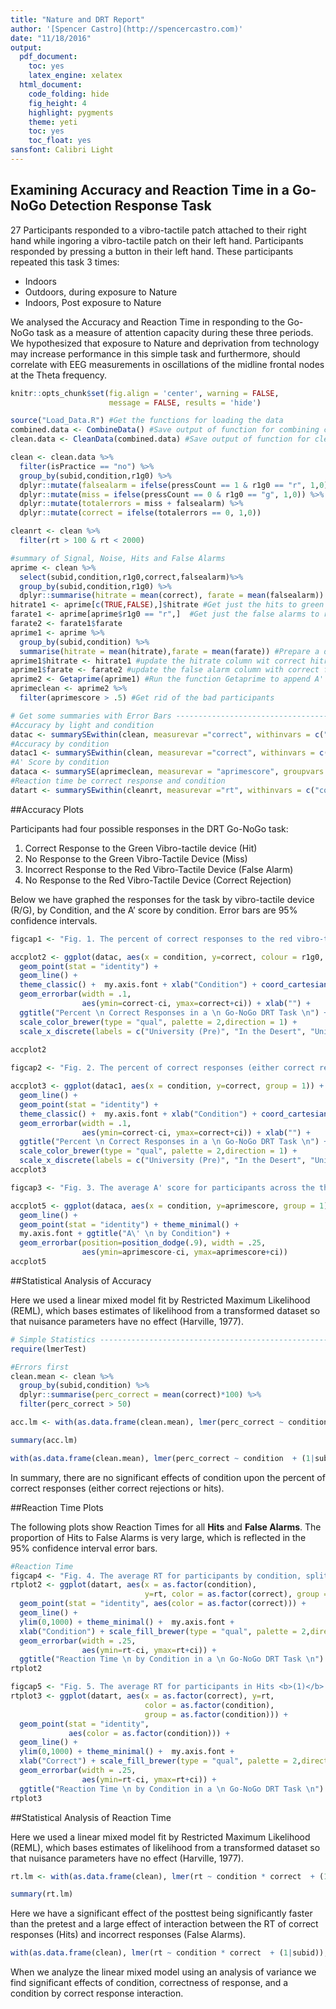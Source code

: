 ```yaml
---
title: "Nature and DRT Report"
author: '[Spencer Castro](http://spencercastro.com)'
date: "11/18/2016"
output:
  pdf_document:
    toc: yes
    latex_engine: xelatex
  html_document:
    code_folding: hide
    fig_height: 4
    highlight: pygments
    theme: yeti
    toc: yes
    toc_float: yes
sansfont: Calibri Light
---
```


## Examining Accuracy and Reaction Time in a Go-NoGo Detection Response Task

27 Participants responded to a vibro-tactile patch attached to their right hand while ingoring a vibro-tactile patch on their left hand. Participants responded by pressing a button in their left hand. These participants repeated this task 3 times:
<ul>
<li>Indoors</li>
<li>Outdoors, during exposure to Nature</li>
<li>Indoors, Post exposure to Nature</li>
</ul>

We analysed the Accuracy and Reaction Time in responding to the Go-NoGo task as a measure of attention capacity during these three periods. We hypothesized that exposure to Nature and deprivation from technology may increase performance in this simple task and furthermore, should correlate with EEG measurements in oscillations of the midline frontal nodes at the Theta frequency.

```r
knitr::opts_chunk$set(fig.align = 'center', warning = FALSE, 
                      message = FALSE, results = 'hide')
```



```r
source("Load_Data.R") #Get the functions for loading the data
combined.data <- CombineData() #Save output of function for combining csv files
clean.data <- CleanData(combined.data) #Save output of function for cleaning data

clean <- clean.data %>%
  filter(isPractice == "no") %>%
  group_by(subid,condition,r1g0) %>%
  dplyr::mutate(falsealarm = ifelse(pressCount == 1 & r1g0 == "r", 1,0)) %>%
  dplyr::mutate(miss = ifelse(pressCount == 0 & r1g0 == "g", 1,0)) %>%
  dplyr::mutate(totalerrors = miss + falsealarm) %>%
  dplyr::mutate(correct = ifelse(totalerrors == 0, 1,0))

cleanrt <- clean %>%
  filter(rt > 100 & rt < 2000)

#summary of Signal, Noise, Hits and False Alarms
aprime <- clean %>%
  select(subid,condition,r1g0,correct,falsealarm)%>%
  group_by(subid,condition,r1g0) %>%
  dplyr::summarise(hitrate = mean(correct), farate = mean(falsealarm)) #Get summaries of hitrate and false alarm rate
hitrate1 <- aprime[c(TRUE,FALSE),]$hitrate #Get just the hits to green light
farate1 <- aprime[aprime$r1g0 == "r",]  #Get just the false alarms to red light (next line too)
farate2 <- farate1$farate 
aprime1 <- aprime %>% 
  group_by(subid,condition) %>%
  summarise(hitrate = mean(hitrate),farate = mean(farate)) #Prepare a dataframe for hitrate1 and farate1
aprime1$hitrate <- hitrate1 #update the hitrate column wit correct hitrates
aprime1$farate <- farate2 #update the false alarm column with correct false alarm rates
aprime2 <- Getaprime(aprime1) #Run the function Getaprime to append A' scores to the dataframe
aprimeclean <- aprime2 %>%
  filter(aprimescore > .5) #Get rid of the bad participants

# Get some summaries with Error Bars -----------------------------------------------------
#Accuracy by light and condition
datac <- summarySEwithin(clean, measurevar ="correct", withinvars = c("condition","r1g0"), idvar = "subid")
#Accuracy by condition
datac1 <- summarySEwithin(clean, measurevar ="correct", withinvars = c("condition"), idvar = "subid")
#A' Score by condition
dataca <- summarySE(aprimeclean, measurevar = "aprimescore", groupvars = "condition", na.rm = TRUE)
#Reaction time be correct response and condition
datart <- summarySEwithin(cleanrt, measurevar ="rt", withinvars = c("condition","correct"), idvar = "subid")
```

##Accuracy Plots

Participants had four possible responses in the DRT Go-NoGo task:
<ol>
<li>Correct Response to the Green Vibro-tactile device (Hit)</li>
<li>No Response to the Green Vibro-Tactile Device (Miss)</li>
<li>Incorrect Response to the Red Vibro-Tactile Device (False Alarm)</li>
<li>No Response to the Red Vibro-Tactile Device (Correct Rejection)</li>
</ol>

Below we have graphed the responses for the task by vibro-tactile device (R/G), by Condition, and the A' score by condition. Error bars are 95% confidence intervals. 

```r
figcap1 <- "Fig. 1. The percent of correct responses to the red vibro-tactile device, (Correct Rejections) and the green vibro-tactile device (Hits)."

accplot2 <- ggplot(datac, aes(x = condition, y=correct, colour = r1g0, group = r1g0)) +
  geom_point(stat = "identity") + 
  geom_line() +
  theme_classic() +  my.axis.font + xlab("Condition") + coord_cartesian(ylim=c(.7,1)) +
  geom_errorbar(width = .1, 
                aes(ymin=correct-ci, ymax=correct+ci)) + xlab("") +
  ggtitle("Percent \n Correct Responses in a \n Go-NoGo DRT Task \n") + 
  scale_color_brewer(type = "qual", palette = 2,direction = 1) +
  scale_x_discrete(labels = c("University (Pre)", "In the Desert", "University (Post)"))
  
accplot2

```

```r
figcap2 <- "Fig. 2. The percent of correct responses (either correct rejections or hits) to the Go-NoGo task."

accplot3 <- ggplot(datac1, aes(x = condition, y=correct, group = 1)) + 
  geom_line() +
  geom_point(stat = "identity") +
  theme_classic() +  my.axis.font + xlab("Condition") + coord_cartesian(ylim=c(.9,1)) +
  geom_errorbar(width = .1, 
                aes(ymin=correct-ci, ymax=correct+ci)) + xlab("") +
  ggtitle("Percent \n Correct Responses in a \n Go-NoGo DRT Task \n") + 
  scale_color_brewer(type = "qual", palette = 2,direction = 1) +
  scale_x_discrete(labels = c("University (Pre)", "In the Desert", "University (Post)"))
accplot3
```

```r
figcap3 <- "Fig. 3. The average A' score for participants across the three conditions of pretest, test, and posttest."

accplot5 <- ggplot(dataca, aes(x = condition, y=aprimescore, group = 1)) + 
  geom_line() +
  geom_point(stat = "identity") + theme_minimal() +
  my.axis.font + ggtitle("A\' \n by Condition") +
  geom_errorbar(position=position_dodge(.9), width = .25, 
                aes(ymin=aprimescore-ci, ymax=aprimescore+ci))
accplot5
```
##Statistical Analysis of Accuracy

Here we used a linear mixed model fit by Restricted Maximum Likelihood (REML), which bases estimates of likelihood from a transformed dataset so that nuisance parameters have no effect (Harville, 1977).

```r
# Simple Statistics -------------------------------------------------------
require(lmerTest)

#Errors first
clean.mean <- clean %>%
  group_by(subid,condition) %>%
  dplyr::summarise(perc_correct = mean(correct)*100) %>%
  filter(perc_correct > 50)

acc.lm <- with(as.data.frame(clean.mean), lmer(perc_correct ~ condition  + (1|subid)),na.omit()) 

summary(acc.lm)

with(as.data.frame(clean.mean), lmer(perc_correct ~ condition  + (1|subid)),na.omit()) %>% anova()

```
In summary, there are no significant effects of condition upon the percent of correct responses (either correct rejections or hits).


##Reaction Time Plots

The following plots show Reaction Times for all <b>Hits</b> and <b>False Alarms</b>. The proportion of Hits to False Alarms is very large, which is reflected in the 95% confidence interval error bars.

```r
#Reaction Time
figcap4 <- "Fig. 4. The average RT for participants by condition, split by Hits <b>(1)</b> and false alarms <b>(0)</b>."
rtplot2 <- ggplot(datart, aes(x = as.factor(condition), 
                              y=rt, color = as.factor(correct), group = as.factor(correct))) +
  geom_point(stat = "identity", aes(color = as.factor(correct))) +
  geom_line() +
  ylim(0,1000) + theme_minimal() +  my.axis.font +
  xlab("Condition") + scale_fill_brewer(type = "qual", palette = 2,direction = 1) +
  geom_errorbar(width = .25, 
                aes(ymin=rt-ci, ymax=rt+ci)) + 
  ggtitle("Reaction Time \n by Condition in a \n Go-NoGo DRT Task \n")
rtplot2


```

```r
figcap5 <- "Fig. 5. The average RT for participants in Hits <b>(1)</b> and False Alarms <b>(0)</b> across the conditions of pretest, test, and posttest."
rtplot3 <- ggplot(datart, aes(x = as.factor(correct), y=rt, 
                              color = as.factor(condition),
                              group = as.factor(condition))) +
  geom_point(stat = "identity", 
             aes(color = as.factor(condition))) +
  geom_line() +
  ylim(0,1000) + theme_minimal() +  my.axis.font +
  xlab("Correct") + scale_fill_brewer(type = "qual", palette = 2,direction = 1) +
  geom_errorbar(width = .25, 
                aes(ymin=rt-ci, ymax=rt+ci)) + 
  ggtitle("Reaction Time \n by Condition in a \n Go-NoGo DRT Task \n")
rtplot3


```

##Statistical Analysis of Reaction Time

Here we used a linear mixed model fit by Restricted Maximum Likelihood (REML), which bases estimates of likelihood from a transformed dataset so that nuisance parameters have no effect (Harville, 1977).

```r
rt.lm <- with(as.data.frame(clean), lmer(rt ~ condition * correct  + (1|subid)),na.omit()) 

summary(rt.lm)

```

Here we have a significant effect of the posttest being significantly faster than the pretest and a large effect of interaction between the RT of correct responses (Hits) and incorrect responses (False Alarms). 

```r

with(as.data.frame(clean), lmer(rt ~ condition * correct  + (1|subid)),na.omit()) %>% anova()

```

When we analyze the linear mixed model using an analysis of variance we find significant effects of condition, correctness of response, and a condition by correct response interaction.